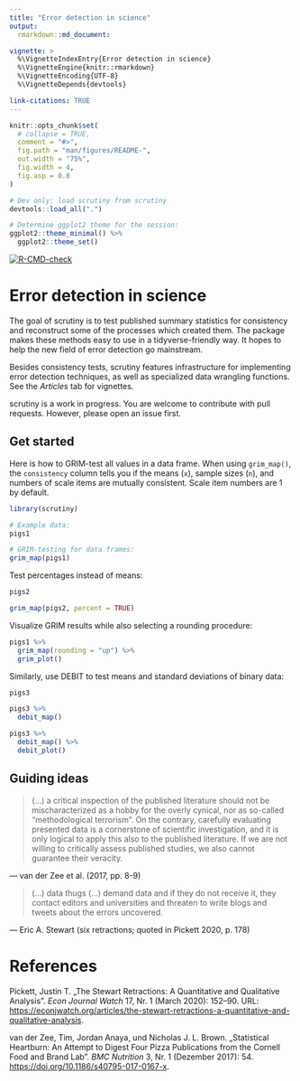 ```yaml
---
title: "Error detection in science"
output:
  rmarkdown::md_document:

vignette: >
  %\VignetteIndexEntry{Error detection in science}
  %\VignetteEngine{knitr::rmarkdown}
  %\VignetteEncoding{UTF-8}
  %\VignetteDepends{devtools}

link-citations: TRUE
---
```


<!-- README.md is generated from README.Rmd. Please edit that file -->

```r
knitr::opts_chunk$set(
  # collapse = TRUE,
  comment = "#>",
  fig.path = "man/figures/README-",
  out.width = "75%",
  fig.width = 4,
  fig.asp = 0.8
)

# Dev only: load scrutiny from scrutiny
devtools::load_all(".")

# Determine ggplot2 theme for the session:
ggplot2::theme_minimal() %>% 
  ggplot2::theme_set()
```

<!-- badges: start -->

[![R-CMD-check](https://github.com/lhdjung/scrutiny/workflows/R-CMD-check/badge.svg)](https://github.com/lhdjung/scrutiny/actions)

<!-- badges: end -->

# Error detection in science

The goal of scrutiny is to test published summary statistics for consistency and reconstruct some of the processes which created them. The package makes these methods easy to use in a tidyverse-friendly way. It hopes to help the new field of error detection go mainstream.

Besides consistency tests, scrutiny features infrastructure for implementing error detection techniques, as well as specialized data wrangling functions. See the *Articles* tab for vignettes.

scrutiny is a work in progress. You are welcome to contribute with pull requests. However, please open an issue first.

<!-- ## Installation -->

<!-- You can install the development version of scrutiny like so: -->

<!-- ``` r -->

<!-- # FILL THIS IN! HOW CAN PEOPLE INSTALL YOUR DEV PACKAGE? -->

<!-- ``` -->

<!-- ## Example -->

## Get started

Here is how to GRIM-test all values in a data frame. When using `grim_map()`, the `consistency` column tells you if the means (`x`), sample sizes (`n`), and numbers of scale items are mutually consistent. Scale item numbers are 1 by default.

```r
library(scrutiny)

# Example data:
pigs1

# GRIM-testing for data frames:
grim_map(pigs1)
```

Test percentages instead of means:

```r
pigs2

grim_map(pigs2, percent = TRUE)
```

Visualize GRIM results while also selecting a rounding procedure:

```r
pigs1 %>% 
  grim_map(rounding = "up") %>% 
  grim_plot()
```

Similarly, use DEBIT to test means and standard deviations of binary data:

```r
pigs3

pigs3 %>% 
  debit_map()

pigs3 %>% 
  debit_map() %>% 
  debit_plot()
```

## Guiding ideas

> (...) a critical inspection of the published literature should not be mischaracterized as a hobby for the overly cynical, nor as so-called "methodological terrorism". On the contrary, carefully evaluating presented data is a cornerstone of scientific investigation, and it is only logical to apply this also to the published literature. If we are not willing to critically assess published studies, we also cannot guarantee their veracity.

--- van der Zee et al. (2017, pp. 8-9)

> (...) data thugs (...) demand data and if they do not receive it, they contact editors and universities and threaten to write blogs and tweets about the errors uncovered.

--- Eric A. Stewart (six retractions; quoted in Pickett 2020, p. 178)

# References

Pickett, Justin T. „The Stewart Retractions: A Quantitative and Qualitative Analysis". *Econ Journal Watch* 17, Nr. 1 (March 2020): 152–90. URL: <https://econjwatch.org/articles/the-stewart-retractions-a-quantitative-and-qualitative-analysis>.

van der Zee, Tim, Jordan Anaya, und Nicholas J. L. Brown. „Statistical Heartburn: An Attempt to Digest Four Pizza Publications from the Cornell Food and Brand Lab". *BMC Nutrition* 3, Nr. 1 (Dezember 2017): 54. <https://doi.org/10.1186/s40795-017-0167-x>.
